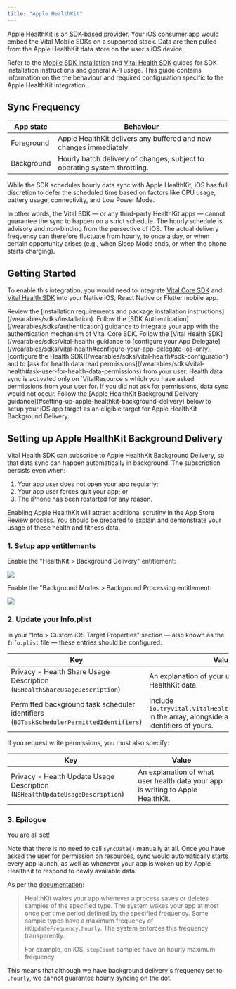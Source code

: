 ```yaml
---
title: "Apple HealthKit"
---
```


Apple HealthKit is an SDK-based provider. Your iOS consumer app would embed the Vital Mobile SDKs on a supported
stack. Data are then pulled from the Apple HealthKit data store on the user's iOS device.

Refer to the [Mobile SDK Installation](/wearables/sdks/installation) and [Vital Health SDK](/wearables/sdks/vital-health) guides for SDK installation
instructions and general API usage. This guide contains information on the the behaviour and required configuration
specific to the Apple HealthKit integration.

## Sync Frequency

| App state  | Behaviour |
| ---------- | --------- |
| Foreground | Apple HealthKit delivers any buffered and new changes immediately. |
| Background | Hourly batch delivery of changes, subject to operating system throttling. |

While the SDK schedules hourly data sync with Apple HealthKit, iOS has full discretion to defer the scheduled time
based on factors like CPU usage, battery usage, connectivity, and Low Power Mode.

In other words, the Vital SDK — or any third-party HealthKit apps — cannot guarantee the sync to happen on a strict
schedule. The hourly schedule is advisory and non-binding from the persective of iOS. The actual delivery frequency
can therefore fluctuate from hourly, to once a day, or when certain opportunity arises (e.g., when Sleep Mode ends,
or when the phone starts charging).

## Getting Started

To enable this integration, you would need to integrate [Vital Core SDK](/wearables/sdks/vital-core) and
[Vital Health SDK](/wearables/sdks/vital-core) into your Native iOS, React Native or Flutter mobile app.

<Steps>

<Step title="Add Vital SDKs as dependencies">
Review the [installation requirements and package installation instructions](/wearables/sdks/installation).
</Step>

<Step title="Integrate with Vital Mobile SDK Authentication">
Follow the [SDK Authentication](/wearables/sdks/authentication) guidance to integrate your app with the authentication
mechanism of Vital Core SDK.
</Step>

<Step title="Configure Health SDK and ask user for read permissions">
Follow the [Vital Health SDK](/wearables/sdks/vital-health) guidance to
[configure your App Delegate](/wearables/sdks/vital-health#configure-your-app-delegate-ios-only), 
[configure the Health SDK](/wearables/sdks/vital-health#sdk-configuration) and to 
[ask for health data read permissions](/wearables/sdks/vital-health#ask-user-for-health-data-permissions) from your user.

<Note>
Health data sync is activated only on `VitalResource`s which you have asked permissions from your user for. If you
did not ask for permissions, data sync would not occur.
</Note>
</Step>

<Step title="Configure Background Delivery">
Follow the [Apple HealthKit Background Delivery guidance](#setting-up-apple-healthkit-background-delivery) below to
setup your iOS app target as an eligible target for Apple HealthKit Background Delivery.
</Step>

</Steps>


## Setting up Apple HealthKit Background Delivery


Vital Health SDK can subscribe to Apple HealthKit Background Delivery, so that data sync can happen automatically in
background. The subscription persists even when:

1. Your app user does not open your app regularly;
2. Your app user forces quit your app; or
3. The iPhone has been restarted for any reason.


<Note>
Enabling Apple HealthKit will attract additional scrutiny in the App Store Review process. You should be prepared
to explain and demonstrate your usage of these health and fitness data.
</Note>

### 1. Setup app entitlements 

Enable the "HealthKit > Background Delivery" entitlement:

<img src="/img/iOS/health_kit_permission_background_delivery.png" />

Enable the "Background Modes > Background Processing entitlement:

<img src="/img/iOS/ios_background_processing.png" />

### 2. Update your Info.plist

In your "Info > Custom iOS Target Properties" section — also known as the `Info.plist` file — these entries should be
configured:

| Key   | Value  |
| ----- | ------ |
| Privacy - Health Share Usage Description<br />(`NSHealthShareUsageDescription`) | An explanation of your usage of the user's HealthKit data. |
| Permitted background task scheduler identifiers<br />(`BGTaskSchedulerPermittedIdentifiers`) | Include `io.tryvital.VitalHealthKit.ProcessingTask` in the array, alongside any other BGTask identifiers of yours. |


If you request write permissions, you must also specify:

| Key   | Value  |
| ----- | ------ |
| Privacy - Health Update Usage Description<br />(`NSHealthUpdateUsageDescription`) | An explanation of what user health data your app is writing to Apple HealthKit. |


### 3. Epilogue

You are all set!

Note that there is no need to call `syncData()` manually at all. Once you have asked the user for permission on 
resources, sync would automatically starts every app launch, as well as whenever your app is woken up by Apple HealthKit to
respond to newly available data.

<Note>

As per the [documentation](https://developer.apple.com/documentation/healthkit/hkhealthstore/1614175-enablebackgrounddelivery):

> HealthKit wakes your app whenever a process saves or deletes samples of the specified type. The system wakes your app at most once per time period defined by the specified frequency. Some sample types have a maximum frequency of `HKUpdateFrequency.hourly`. The system enforces this frequency transparently.
>
> For example, on iOS, `stepCount` samples have an hourly maximum frequency.

This means that although we have background delivery's frequency set to `.hourly`, we cannot guarantee hourly syncing on the dot.

</Note>
